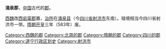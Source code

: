 '''涌泉郡'''，[[中国|中国]]古代的[[郡|郡]]。

[[西魏|西魏]]改[[西宕渠郡|西宕渠郡]]置，[[治所|治所]]在[[涌泉县_(西魏)|涌泉县]]（今[[四川省|四川省]][[射洪市|射洪市]]东南）。辖境相当今四川省射洪市一带。[[隋朝|隋朝]][[开皇|开皇]]三年（583年）废。 

{{四川行政区划小作品}}
{{DEFAULTSORT:Y}}
[[Category:西魏的郡|Category:西魏的郡]]
[[Category:北周的郡|Category:北周的郡]]
[[Category:隋朝的郡|Category:隋朝的郡]]
[[Category:四川的郡|Category:四川的郡]]
[[Category:遂宁行政区划史|Category:遂宁行政区划史]]
[[Category:射洪市|Category:射洪市]]